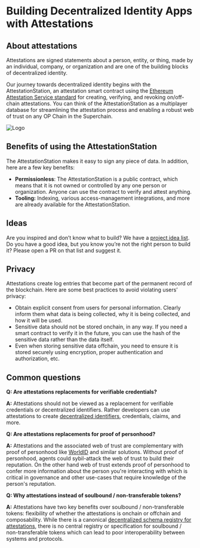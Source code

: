 
# Building Decentralized Identity Apps with Attestations

## About attestations

Attestations are signed statements about a person, entity, or thing, made by an individual, company, or organization and are one of the building blocks of decentralized identity.

Our journey towards decentralized identity begins with the AttestationStation, an attestation smart contract using the [Ethereum Attestation Service standard](https://optimism-goerli.easscan.org/) for creating, verifying, and revoking on/off-chain attestations. You can think of the AttestationStation as a multiplayer database for streamlining the attestation process and enabling a robust web of trust on any OP Chain in the Superchain.

![Logo](public/img/op-mainnet/identity/atst-logo.png)


## Benefits of using the AttestationStation

The AttestationStation makes it easy to sign any piece of data. In addition, here are a few key benefits:

- **Permissionless**: The AttestationStation is a public contract, which means that it is not owned or controlled by any one person or organization. 
  Anyone can use the contract to verify and attest anything.
- **Tooling:** Indexing, various access-management integrations, and more are already available for the AttestationStation.


## Ideas

Are you inspired and don’t know what to build? 
We have a [project idea list](https://optimism.io/ideas). 
Do you have a good idea, but you know you’re not the right person to build it? Please open a PR on that list and suggest it.



## Privacy


<Callout type="warning">

Attestations create log entries that become part of the permanent record of the blockchain. 
Here are some best practices to avoid violating users’ privacy:

- Obtain explicit consent from users for personal information. 
  Clearly inform them what data is being collected, why it is being collected, and how it will be used.
- Sensitive data should not be stored onchain, in any way. 
  If you need a smart contract to verify it in the future, you can use the hash of the sensitive data rather than the data itself.
- Even when storing sensitive data offchain, you need to ensure it is stored securely using encryption, proper authentication and authorization, etc.

</Callout>

## Common questions

**Q: Are attestations replacements for verifiable credentials?**

**A:** Attestations should not be viewed as a replacement for verifiable credentials or decentralized identifiers. Rather developers can use attestations to create [decentralized identifiers](https://www.w3.org/TR/did-core/), credentials, claims, and more.

**Q: Are attestations replacements for proof of personhood?**

**A:** Attestations and the associated web of trust are complementary with proof of personhood like [WorldID](https://worldcoin.org/blog/announcements/worldcoin-commits-optimism-superchain-vision-ahead-mainnet-launch) and similar solutions. Without proof of personhood, agents could sybil-attack the web of trust to build their reputation. On the other hand web of trust extends proof of personhood to confer more information about the person you're interacting with which is critical in governance and other use-cases that require knowledge of the person's reputation.   

**Q: Why attestations instead of soulbound / non-transferable tokens?**

**A:** Attestations have two key benefits over soulbound / non-transferable tokens: flexibility of whether the attestations is onchain or offchain and composability. While there is a canonical [decentralized schema registry for attestations](https://optimism-goerli-bedrock.easscan.org/schemas), there is no central registry or specification for soulbound / non-transferable tokens which can lead to poor interoperability between systems and protocols.